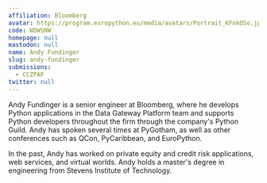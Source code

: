 ```yaml
---
affiliation: Bloomberg
avatar: https://program.europython.eu/media/avatars/Portrait_KFnkOSo.jpg
code: WDWSNW
homepage: null
mastodon: null
name: Andy Fundinger
slug: andy-fundinger
submissions:
  - CCZPAF
twitter: null
---
```


Andy Fundinger is a senior engineer at Bloomberg, where he develops Python
applications in the Data Gateway Platform team and supports Python developers
throughout the firm through the company's Python Guild. Andy has spoken several
times at PyGotham, as well as other conferences such as QCon, PyCaribbean, and
EuroPython.

In the past, Andy has worked on private equity and credit risk applications, web
services, and virtual worlds. Andy holds a master's degree in engineering from
Stevens Institute of Technology.
